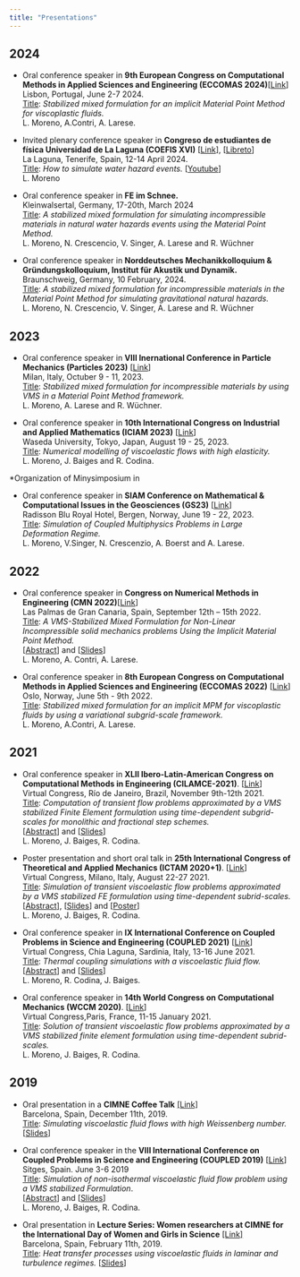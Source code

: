 ```yaml
---
title: "Presentations"
---
```



## 2024

* Oral conference speaker in **9th European Congress on Computational Methods in Applied Sciences and Engineering (ECCOMAS 2024)**[[Link](https://eccomas2024.org/)] \
Lisbon, Portugal, June 2-7 2024.\
<u>Title</u>: *Stabilized mixed formulation for an implicit Material Point Method for viscoplastic fluids.*\
L. Moreno, A.Contri, A. Larese.

* Invited plenary conference speaker in **Congreso de estudiantes de física Universidad de La Laguna (COEFIS XVI)** [[Link](https://coefis.es/)], [[Libreto](https://drive.google.com/file/d/18ETEBvbDjmDhiJ_KpB0W_38ZMTfBUyUD/view)]\
La Laguna, Tenerife, Spain, 12-14 April 2024.\
<u>Title</u>: *How to simulate water hazard events.* [[Youtube](https://youtu.be/V4rcjQkvsPI?si=FwZ_yLvYBddSHZ4i)]\
L. Moreno

* Oral conference speaker in **FE im Schnee.** \
Kleinwalsertal, Germany, 17-20th, March 2024\
<u>Title</u>: *A stabilized mixed formulation for simulating incompressible materials in natural water hazards events using the Material Point Method.*\
L. Moreno, N. Crescencio, V. Singer, A. Larese and R. Wüchner


* Oral conference speaker in **Norddeutsches Mechanikkolloquium & Gründungskolloquium, Institut für Akustik und Dynamik.**\
Braunschweig, Germany, 10 February, 2024.\
<u>Title</u>: *A stabilized mixed formulation for incompressible materials in the Material Point Method for simulating gravitational natural hazards.*\
L. Moreno, N. Crescencio, V. Singer, A. Larese and R. Wüchner


## 2023

* Oral conference speaker in **VIII Inernational Conference in Particle Mechanics (Particles 2023)** [[Link](https://particles2023.cimne.com/)]\
Milan, Italy, Octuber 9 - 11, 2023.\
<u>Title</u>: *Stabilized mixed formulation for incompressible materials by using VMS in a Material Point Method framework.*\
L. Moreno, A. Larese and R. Wüchner.

* Oral conference speaker in **10th International Congress on Industrial and Applied Mathematics (ICIAM 2023)** [[Link](https://iciam2023.org/)]\
Waseda University, Tokyo, Japan, August 19 - 25, 2023.\
<u>Title</u>: *Numerical modelling of viscoelastic flows with high elasticity.*\
L. Moreno, J. Baiges and R. Codina.

*Organization of Minysimposium in

* Oral conference speaker in **SIAM Conference on Mathematical & Computational Issues in the Geosciences (GS23)** [[Link](https://www.siam.org/conferences/cm/conference/gs23)]\
Radisson Blu Royal Hotel, Bergen, Norway, June 19 - 22, 2023.\
<u>Title</u>: *Simulation of Coupled Multiphysics Problems in Large Deformation Regime.*\
L. Moreno, V.Singer, N. Crescenzio, A. Boerst and A. Larese.

<!-- FOTO -->
<!--<div style = "float: center;text-align:center;">
	 <img src="/assets/images/IMG_9566.JPG" width="300" />
	 <p>
	 CMN 2022, Las Palmas de Gran Canaria (Spain)
	 </p>
</div>-->

## 2022

* Oral conference speaker in **Congress on Numerical Methods in Engineering (CMN 2022)**[[Link](https://congress.cimne.com/cmn2022/frontal/default.asp)]\
Las Palmas de Gran Canaria, Spain, September 12th – 15th 2022.\
<u>Title</u>: *A VMS-Stabilized Mixed Formulation for Non-Linear Incompressible solid mechanics problems Using the Implicit Material Point Method.*\
[[Abstract](/assets/docs/Abstracts/2022CMN_Abstract_LauraMoreno.pdf)] and  [[Slides](/assets/docs/Slides/CMN2022_LauraMoreno.pdf)]\
L. Moreno, A. Contri, A. Larese.
<!-- ![CMN 2022](/assets/images/IMG_9566.JPG) -->

* Oral conference speaker in **8th European Congress on Computational Methods in Applied Sciences and Engineering (ECCOMAS 2022)** [[Link](https://www.eccomas.org/2021/01/22/3542/)]\
Oslo, Norway, June 5th - 9th 2022.\
<u>Title</u>: *Stabilized mixed formulation for an implicit MPM for viscoplastic fluids by using a variational subgrid-scale framework.*\
L. Moreno, A.Contri, A. Larese.

<!--FOTO  -->
<!--<div style = "float: center;text-align:center;">
	 <img src="/assets/images/IMG_9566.JPG" width="300" />
	 <p>
	 CMN 2022, Las Palmas de Gran Canaria (Spain)
	 </p>
</div>-->

## 2021

* Oral conference speaker in **XLII Ibero-Latin-American Congress on Computational Methods in Engineering (CILAMCE-2021)**. [[Link](https://cilamce.com.br/anais/index.php?ano=2021)]\
Virtual Congress, Río de Janeiro, Brazil, November 9th-12th 2021. \
<u>Title</u>: *Computation of transient flow problems approximated by a VMS stabilized Finite Element formulation using time-dependent subgrid-scales for monolithic and fractional step schemes.*\
[[Abstract](/assets/docs/Abstracts/2021CILAMCE_Abstract_LauraMoreno.pdf)] and [[Slides](/assets/docs/Slides/cilamce2021_LauraMoreno.pdf)]\
L. Moreno, J. Baiges, R. Codina.

* Poster presentation and short oral talk in **25th International Congress of Theoretical and Applied Mechanics (ICTAM 2020+1)**. [[Link](https://www.ictam2020.org/)] \
Virtual Congress, Milano, Italy, August 22-27 2021. \
<u>Title</u>: *Simulation of transient viscoelastic flow problems approximated by a VMS stabilized FE formulation using time-dependent subrid-scales.*\
[[Abstract](/assets/docs/Abstracts/2021ICTAM_Abstract_LauraMoreno.pdf)], [[Slides](/assets/docs/Slides/ICTAM2020_LauraMoreno.pdf)] and [[Poster](/assets/docs/Slides/PosterICTAM2020_LauraMoreno.pdf)]\
L. Moreno, J. Baiges, R. Codina.

* Oral conference speaker in **IX International Conference on Coupled Problems in Science and Engineering (COUPLED 2021)** [[Link](https://congress.cimne.com/coupled2021/frontal/default.asp)]\
  Virtual Congress, Chia Laguna, Sardinia, Italy, 13-16 June 2021.\
  <u>Title</u>: *Thermal coupling simulations with a viscoelastic fluid flow.*\
  [[Abstract](/assets/docs/Abstracts/2021COUPLED_Abstract_LauraMoreno.pdf)] and [[Slides](/assets/docs/Slides/COUPLED2021_LauraMoreno.pdf)]\
L. Moreno, R. Codina, J. Baiges.

* Oral conference speaker in **14th World Congress on Computational Mechanics (WCCM 2020)**.  [[Link](http://wccm-eccomas2020.org/frontal/)] \
Virtual Congress,Paris, France, 11-15 January 2021.\
<u>Title</u>: *Solution of transient viscoelastic flow problems approximated by a VMS stabilized finite element formulation using time-dependent subrid-scales.*\
L. Moreno, J. Baiges, R. Codina.

<!--FOTO  -->
<!--<div style = "float: center;text-align:center;">
	 <img src="/assets/images/IMG_9566.JPG" width="300" />
	 <p>
	 CMN 2022, Las Palmas de Gran Canaria (Spain)
	 </p>
</div>-->

## 2019

* Oral presentation in a **CIMNE Coffee Talk** [[Link]](https://www.cimne.com/vnews/10826)\
Barcelona, Spain, December 11th, 2019.\
<u>Title</u>: *Simulating viscoelastic fluid flows with high Weissenberg number.* [[Slides](/assets/docs/Slides/Coffee_talk_LauraMoreno.pdf)]

* Oral conference speaker in the **VIII International Conference on Coupled Problems in Science and Engineering (COUPLED 2019)** [[Link](https://congress.cimne.com/coupled2019/frontal/default.asp)]\
Sitges, Spain. June 3-6 2019\
<u>Title</u>: *Simulation of non-isothermal viscoelastic fluid flow problem using a VMS stabilized Formulation*.\
[[Abstract](/assets/docs/Abstracts/2019COUPLED_Abstract_LauraMoreno.pdf)] and [[Slides](/assets/docs/Slides/COUPLED2019_LauraMoreno.pdf)]\
L. Moreno, J. Baiges, R. Codina.

* Oral presentation in **Lecture Series: Women researchers at CIMNE for the International Day of Women and Girls in Science** [[Link]](https://www.cimne.com/vnews/2/10411/cimne-celebrates-the-international-day-of-women-and-girls-in-science)\
Barcelona, Spain, February 11th, 2019.\
<u>Title</u>: *Heat transfer processes using viscoelastic fluids in laminar and turbulence regimes.* [[Slides](/assets/docs/Slides/Presentation_WomenResearchers_LauraMoreno.pdf)]

